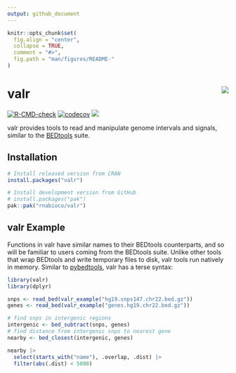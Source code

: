 ```yaml
---
output: github_document
---
```


```r
knitr::opts_chunk$set(
  fig.align = "center",
  collapse = TRUE,
  comment = "#>",
  fig.path = "man/figures/README-"
)
```

# valr <img src="man/figures/logo.png" align="right" />

<!-- badges: start -->
[![R-CMD-check](https://github.com/rnabioco/valr/actions/workflows/check-standard.yaml/badge.svg)](https://github.com/rnabioco/valr/actions/workflows/check-standard.yaml)
[![codecov](https://codecov.io/gh/rnabioco/valr/branch/master/graph/badge.svg)](https://app.codecov.io/gh/rnabioco/valr)
[![](https://www.r-pkg.org/badges/version/valr)](https://CRAN.R-project.org/package=valr)
<!-- badges: end -->

valr provides tools to read and manipulate genome intervals and signals, similar to the [BEDtools](https://bedtools.readthedocs.io/en/latest/) suite. 

## Installation

::: .pkgdown-release
```r
# Install released version from CRAN
install.packages("valr")
```
:::

::: .pkgdown-devel
```r
# Install development version from GitHub
# install.packages("pak")
pak::pak("rnabioco/valr")
```
:::

## valr Example
Functions in valr have similar names to their BEDtools counterparts, and so will be familiar to users coming from the BEDtools suite. Unlike other tools that wrap BEDtools and write temporary files to disk, valr tools run natively in memory. Similar to [pybedtools](https://daler.github.io/pybedtools/#why-pybedtools), valr has a terse syntax:

```r
library(valr)
library(dplyr)

snps <- read_bed(valr_example("hg19.snps147.chr22.bed.gz"))
genes <- read_bed(valr_example("genes.hg19.chr22.bed.gz"))

# find snps in intergenic regions
intergenic <- bed_subtract(snps, genes)
# find distance from intergenic snps to nearest gene
nearby <- bed_closest(intergenic, genes)

nearby |>
  select(starts_with("name"), .overlap, .dist) |>
  filter(abs(.dist) < 5000)
```
